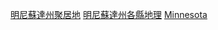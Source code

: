 {{container category}}

[[Category:明尼蘇達州聚居地|]]
[[Category:明尼蘇達州各縣地理|]]
[[Category:美國各縣聚居地|Minnesota]]